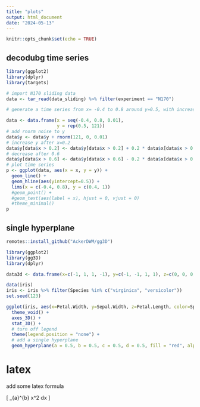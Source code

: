 ```yaml
---
title: "plots"
output: html_document
date: "2024-05-13"
---
```


```r
knitr::opts_chunk$set(echo = TRUE)
```

## decodubg time series

```r
library(ggplot2)
library(dplyr)
library(targets)

# import N170 sliding data
data <- tar_read(data_sliding) %>% filter(experiment == "N170")

# generate a time series from x= -0.4 to 0.8 around y=0.5, with increasing y after x=0.2

data <- data.frame(x = seq(-0.4, 0.8, 0.01), 
                   y = rep(0.5, 121))
# add rnorm noise to y
data$y <- data$y + rnorm(121, 0, 0.01)
# increase y after x=0.2
data$y[data$x > 0.2] <- data$y[data$x > 0.2] + 0.2 * data$x[data$x > 0.2]
# decrease after 0.6
data$y[data$x > 0.6] <- data$y[data$x > 0.6] - 0.2 * data$x[data$x > 0.6]
# plot time series
p <- ggplot(data, aes(x = x, y = y)) + 
  geom_line() +
  geom_hline(aes(yintercept=0.5)) +
  lims(x = c(-0.4, 0.8), y = c(0.4, 1))
  #geom_point() + 
  #geom_text(aes(label = x), hjust = 0, vjust = 0)
  #theme_minimal()
p

```


## single hyperplane

```r
remotes::install_github("AckerDWM/gg3D")

library(ggplot2)
library(gg3D) 
library(dplyr)

data3d <- data.frame(x=c(-1, 1, 1, -1), y=c(-1, -1, 1, 1), z=c(0, 0, 0, 0))

data(iris)
iris <- iris %>% filter(Species %in% c("virginica", "versicolor"))
set.seed(123)

ggplot(iris, aes(x=Petal.Width, y=Sepal.Width, z=Petal.Length, color=Species)) + 
  theme_void() +
  axes_3D() +
  stat_3D() + 
  # turn off legend
  theme(legend.position = "none") +
  # add a single hyperplane
  geom_hyperplane(a = 0.5, b = 0.5, c = 0.5, d = 0.5, fill = "red", alpha = 0.5)


```


# latex

add some latex formula

\[
\int_{a}^{b} x^2 dx
\]




